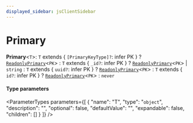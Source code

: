 ```yaml
---
displayed_sidebar: jsClientSidebar
---
```



# Primary

 **Primary**<`T`\>: `T` extends { `[PrimaryKeyType]?`: infer PK  } ? [`ReadonlyPrimary`](internal.ReadonlyPrimary.mdx)<`PK`\> : `T` extends { `_id?`: infer PK  } ? [`ReadonlyPrimary`](internal.ReadonlyPrimary.mdx)<`PK`\> \| `string` : `T` extends { `uuid?`: infer PK  } ? [`ReadonlyPrimary`](internal.ReadonlyPrimary.mdx)<`PK`\> : `T` extends { `id?`: infer PK  } ? [`ReadonlyPrimary`](internal.ReadonlyPrimary.mdx)<`PK`\> : `never`

#### Type parameters

<ParameterTypes parameters={[
  {
    "name": "T",
    "type": "`object`",
    "description": "",
    "optional": false,
    "defaultValue": "",
    "expandable": false,
    "children": []
  }
]} />
